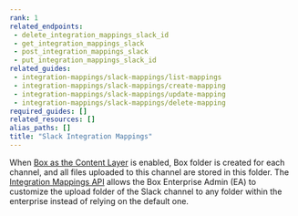 ```yaml
---
rank: 1
related_endpoints:
 - delete_integration_mappings_slack_id
 - get_integration_mappings_slack
 - post_integration_mappings_slack
 - put_integration_mappings_slack_id
related_guides:
 - integration-mappings/slack-mappings/list-mappings
 - integration-mappings/slack-mappings/create-mapping
 - integration-mappings/slack-mappings/update-mapping
 - integration-mappings/slack-mappings/delete-mapping
required_guides: []
related_resources: []
alias_paths: []
title: "Slack Integration Mappings"
---
```

When [Box as the Content Layer][1] is enabled, Box folder is created for
each channel, and all files uploaded to this channel are stored in this folder.
The [Integration Mappings API][2] allows the Box Enterprise Admin (EA) to
customize the upload folder of the Slack channel to any folder within
the enterprise instead of relying on the default one.

[1]: https://support.box.com/hc/en-us/articles/4415585987859-Box-as-the-Content-Layer-for-Slack
[2]: r://integration-mapping
